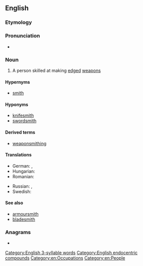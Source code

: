 ==English==

===Etymology===
{{compound|en|weapon|smith}}

===Pronunciation===
* {{audio|en|En-us-weaponsmith.ogg|Audio (US)}}

===Noun===
{{en-noun}}

# A person skilled at making [[edged]] [[weapon]]s

====Hypernyms====
* [[smith]]

====Hyponyms====
* [[knifesmith]]
* [[swordsmith]]

====Derived terms====
* [[weaponsmithing]]

====Translations====
{{trans-top|a person skilled at making edged weapons}}
* German: {{t+|de|Waffenschmied|m}}, {{t|de|Waffenschmiedin|f}}
* Hungarian: {{t+|hu|fegyverkovács}}
* Romanian: {{t+|ro|armurier|m}}
{{trans-mid}}
* Russian: {{t|ru|[[оруже́йный]] [[ма́стер]]|m}}, {{t+|ru|оруже́йник|m}}
* Swedish: {{t|sv|vapensmed|c}}
{{trans-bottom}}

====See also====
* [[armoursmith]]
* [[bladesmith]]

===Anagrams===
* {{anagrams|en|a=aehimnopstw|phantomwise}}

[[Category:English 3-syllable words]]
[[Category:English endocentric compounds]]
[[Category:en:Occupations]]
[[Category:en:People]]